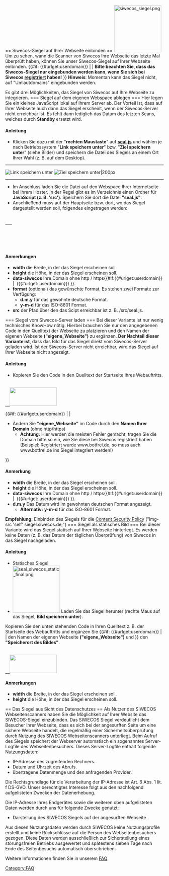 <!--
#########################################################
-
-
-->== Siwecos-Siegel auf Ihrer Webseite einbinden ==<!--
-
-
#########################################################
-->
[[File:siwecos_siegel.png|left|150px|alt=Das Siwecos-Siegel zeigt Ihnen, wann Ihre Seite zuletzt geprüft wurde|link=https://siwecos.de]] Um zu sehen, wann die Scanner von Siwecos Ihre Webseite das letzte Mal überprüft haben, können Sie unser Siwecos-Siegel auf Ihrer Webseite einbinden.
{{#if: {{#urlget:userdomain}} | |
'''Bitte beachten Sie, dass das Siwecos-Siegel nur eingebunden werden kann, wenn Sie sich bei Siwecos [https://siwecos.de/app/#/register registriert] haben!'''
}}
'''Hinweis''': Momentan kann das Siegel nicht, auf "Umlautdomains" eingebunden werden.

Es gibt drei Möglichkeiten, das Siegel von Siwecos auf Ihre Webseite zu integrieren.
<!--
#########################################################
-
-
-->=== Siegel auf dem eigenen Webspace ablegen ===<!--
-
-
#########################################################
-->
Hier legen Sie ein kleines JavaScript lokal auf Ihrem Server ab. Der Vorteil ist, dass auf Ihrer Webseite auch dann das Siegel erscheint, wenn der Siwecos-Server nicht erreichbar ist. Es fehlt dann lediglich das Datum des letzten Scans, welches durch '''Standby''' ersetzt wird.

==== Anleitung ====

* Klicken Sie dazu mit der "'''rechten Maustaste'''" auf '''[https://siwecos.de/plugins/content/sealoftrust/seal.js seal.js]''' und wählen je nach Betriebssystem "'''Link speichern unter'''" bzw. "'''Ziel speichern unter'''" (siehe Bilder) und speichern die Datei des Siegels an einem Ort Ihrer Wahl (z. B. auf dem Desktop).
-----
[[File:kontextmenue_speichern.png|left|Link speichern unter]] [[File:kontext_menue_speichern2.png|Ziel speichern unter|200px]]
-----
* Im Anschluss laden Sie die Datei auf den Webspace Ihrer Internetseite bei Ihrem Hoster. In der Regel gibt es im Verzeichnis einen Ordner für '''JavaScript (z. B. 'src')'''. Speichern Sie dort die Datei '''"seal.js"'''.
* Anschließend muss auf der Hauptseite bzw. dort, wo das Siegel dargestellt werden soll, folgendes eingetragen werden:
 <a href="https&#58;//siwecos.de/scanned-by-siwecos/?data-siwecos={{#urlget:userdomain|eigene_Webseite}}">
    <svg width="150" height="58" id="siwecos-seal" data-format="d.m.y"/>
    <script src="Pfad zum seal.js"></script>
 </a>

==== Anmerkungen ====

*'''width''' die Breite, in der das Siegel erscheinen soll.
*'''height''' die Höhe, in der das Siegel erscheinen soll.
*'''data-siwecos''' Ihre Domain ohne http / https{{#if:{{#urlget:userdomain}} | &nbsp;({{#urlget: userdomain}}) }}.
*'''format''' (optional) das gewünschte Format. Es stehen zwei Formate zur Verfügung:
**'''d.m.y''' für das gewohnte deutsche Format.
**'''y-m-d''' für das ISO-8601 Format.
*'''src''' der Pfad über den das Scipt erreichbar ist z. B. /src/seal.js.
<!--
#########################################################
-
-
-->=== Siegel vom Siwecos-Server laden ===<!--
-
-
#########################################################
-->
Bei dieser Variante ist nur wenig technisches KnowHow nötig. Hierbei brauchen Sie nur den angegebenen Code in den Quelltext der Webseite zu platzieren und den Namen der eigenen Webseite '''("eigene_Webseite")''' zu ergänzen. '''Der Nachteil dieser Variante ist''', dass das Bild für das Siegel direkt vom Siwecos-Server geladen wird. Ist der Siwecos-Server nicht erreichbar, wird das Siegel auf Ihrer Webseite nicht angezeigt.

==== Anleitung ====

* Kopieren Sie den Code in den Quelltext der Startseite Ihres Webauftritts.
 <a href="https&#58;//siwecos.de/scanned-by-siwecos/?data-siwecos={{#urlget:userdomain|eigene_Webseite}}">
   <img width="150" height="58" src="http&#58;//siegel.siwecos.de/{{#urlget:userdomain|eigene_Webseite}}/d.m.y.svg">
 </a>

{{#if: {{#urlget:userdomain}} | |
* Ändern Sie '''"eigene_Webseite"''' im Code durch den '''Namen Ihrer Domain''' (ohne http/https)
** '''Achtung:''' Hier werden die meisten Fehler gemacht, tragen Sie die Domain bitte so ein, wie Sie diese bei Siwecos registriert haben (Beispiel: Registriert wurde www.botfrei.de, so muss auch www.botfrei.de ins Siegel integriert werden!)
}}

==== Anmerkung ====

*'''width''' die Breite, in der das Siegel erscheinen soll.
*'''height''' die Höhe, in der das Siegel erscheinen soll.
*'''data-siwecos''' Ihre Domain ohne http / https{{#if:{{#urlget:userdomain}} | &nbsp;({{#urlget: userdomain}}) }}.
*'''d.m.y''' Das Datum wird im gewohnten deutschen Format angezeigt.
**'''Alternativ:''' '''y-m-d''' für das ISO-8601 Format.

'''Empfehlung:''' Einbinden des Siegels für die [[Content-Security-Policy-Schwachstelle/DE|Content Security Policy]] ("img-src 'self' siegel.siwecos.de;")
<!--
#########################################################
-
-
-->=== Siegel als statisches Bild ===<!--
-
-
#########################################################
-->
Bei dieser Variante wird das Siegel statisch auf Ihrer Webseite hinterlegt. Es werden keine Daten (z. B. das Datum der täglichen Überprüfung) von Siwecos in das Siegel nachgeladen.

==== Anleitung ====

* Statisches Siegel
* [[File:seal_siwecos_static_final.png|left|150px|alt=Das Siwecos-Siegel zeigt Ihnen, dass Ihre Seite geprüft wurde|link=https://siwecos.de]] Laden Sie das Siegel herunter (rechte Maus auf das Siegel, '''Bild speichern unter''').
Kopieren Sie den unten stehenden Code in Ihren Quelltext z. B. der Startseite des Webauftritts und ergänzen Sie {{#if: {{#urlget:userdomain}} | | den Namen der eigenen Webseite '''("eigene_Webseite")''' und }} den '''"Speicherort des Bildes"'''.
 <a href="https&#58;//siwecos.de/scanned-by-siwecos/?data-siwecos={{#urlget:userdomain|eigene_Webseite}}">
   <img width="150" height="58" src="Speicherort des Bildes/seal_siwecos_static_final.png">
 </a>

==== Anmerkungen ====

*'''width''' die Breite, in der das Siegel erscheinen soll.
*'''height''' die Höhe, in der das Siegel erscheinen soll.
<!--
#########################################################
-
-
-->== Das Siegel aus Sicht des Datenschutzes ==<!--
-
-
#########################################################
-->
Als Nutzer des SIWECOS Webseitenscanners haben Sie die Möglichkeit auf Ihrer Website das SIWECOS-Siegel einzubinden. Das SIWECOS Siegel verdeutlicht dem Besucher Ihrer Webseite, dass es sich bei der angesurften Seite um eine sichere Webseite handelt, die regelmäßig einer Sicherheitsüberprüfung durch Nutzung des SIWECOS Webseitenscanners unterliegt. Beim Aufruf des Siegels speichert der Webserver automatisch ein sogenanntes Server-Logfile des Webseitenbesuchers. Dieses Server-Logfile enthält folgende Nutzungsdaten:

* IP-Adresse des zugreifenden Rechners.
* Datum und Uhrzeit des Abrufs.
* übertragene Datenmenge und den anfragenden Provider.

Die Rechtsgrundlage für die Verarbeitung der IP-Adresse ist Art. 6 Abs. 1 lit. f DS-GVO. Unser berechtigtes Interesse folgt aus den nachfolgend aufgelisteten Zwecken der Datenerhebung.

Die IP-Adresse Ihres Endgerätes sowie die weiteren oben aufgelisteten Daten werden durch uns für folgende Zwecke genutzt:

* Darstellung des SIWECOS Siegels auf der angesurften Webseite

Aus diesen Nutzungsdaten werden durch SIWECOS keine Nutzungsprofile erstellt und keine Rückschlüsse auf die Person des Webseitenbesuchers gezogen. Diese Daten werden ausschließlich zur Sicherstellung eines störungsfreien Betriebs ausgewertet und spätestens sieben Tage nach Ende des Seitenbesuchs automatisch überschrieben.

Weitere Informationen finden Sie in unserem [[Fragen_und_Antworten/DE | FAQ]]

[[Category:FAQ]]
